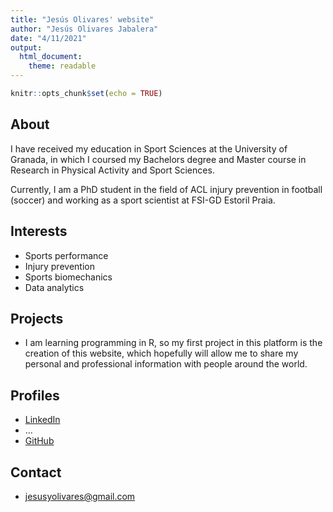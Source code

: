 ```yaml
---
title: "Jesús Olivares' website"
author: "Jesús Olivares Jabalera"
date: "4/11/2021"
output:
  html_document:
    theme: readable
---
```


```r
knitr::opts_chunk$set(echo = TRUE)
```

## About

I have received my education in Sport Sciences at the University of Granada, in which I coursed my Bachelors degree and Master course in Research in Physical Activity and Sport Sciences.

Currently, I am a PhD student in the field of ACL injury prevention in football (soccer) and working as a sport scientist at FSI-GD Estoril Praia.

## Interests

* Sports performance
* Injury prevention
* Sports biomechanics
* Data analytics

## Projects

* I am learning programming in R, so my first project in this platform is the creation of this website, which hopefully will allow me to share my personal and professional information with people around the world.

## Profiles 

* [LinkedIn](https://www.linkedin.com/in/jes%C3%BAs-olivares-jabalera-413b84159/)
* ...
* [GitHub](http://github.com/JesusOlivaresJ)

## Contact

* [jesusyolivares@gmail.com](mailto:jesusyolivares@gmail.com)
